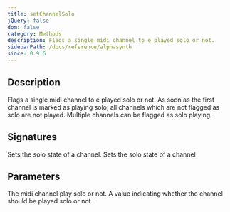 ```yaml
---
title: setChannelSolo
jQuery: false
dom: false
category: Methods
description: Flags a single midi channel to e played solo or not.
sidebarPath: /docs/reference/alphasynth
since: 0.9.6
---
```


<SinceBadge since="0.9.6" />


## Description
Flags a single midi channel to e played solo or not. As soon as the first channel
is marked as playing solo, all channels which are not flagged as solo are not played.
Multiple channels can be flagged as solo playing. 

## Signatures

<TypeTable>
    <TypeRow type="net" name="void SetChannelSolo(int channel, bool solo)">
        Sets the solo state of a channel.
    </TypeRow>
    <TypeRow type="js" name="function setChannelSolo(channel, solo)">
        Sets the solo state of a channel
    </TypeRow>
</TypeTable>

## Parameters

<ParameterTable>
    <ParameterRow platform="all" name="channel" type="int">
        The midi channel play solo or not.
    </ParameterRow>
    <ParameterRow platform="all" name="solo" type="bool">
        A value indicating whether the channel should be played solo or not.
    </ParameterRow>
</ParameterTable>